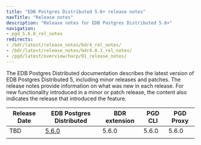 ```yaml
---
title: "EDB Postgres Distributed 5.6+ release notes"
navTitle: "Release notes"
description: "Release notes for EDB Postgres Distributed 5.6+"
navigation:
- pgd_5.6.0_rel_notes
redirects:
- /bdr/latest/release_notes/bdr4_rel_notes/
- /bdr/latest/release_notes/bdr4.0.1_rel_notes/
- /pgd/latest/overview/harp/01_release_notes/
---
```


The EDB Postgres Distributed documentation describes the latest version of EDB
Postgres Distributed 5, including minor releases and patches. The release notes
provide information on what was new in each release. For new functionality
introduced in a minor or patch release, the content also indicates the release
that introduced the feature.

| Release Date | EDB Postgres Distributed     | BDR extension | PGD CLI | PGD Proxy |
|--------------|------------------------------|---------------|---------|-----------|
| TBD          | [5.6.0](pgd_5.6.0_rel_notes) | 5.6.0         | 5.6.0   | 5.6.0     |
|              |                              |               |         |           |
